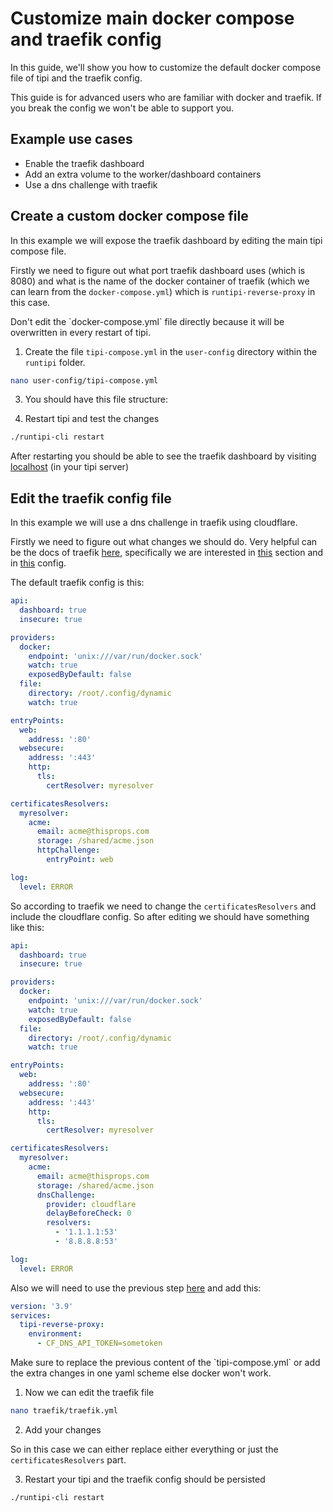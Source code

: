 
# Customize main docker compose and traefik config

In this guide, we'll show you how to customize the default docker compose file of tipi and the traefik config.

<Callout type="warning">
  This guide is for advanced users who are familiar with docker and traefik. If you break the config
  we won't be able to support you.
</Callout>

## Example use cases

- Enable the traefik dashboard
- Add an extra volume to the worker/dashboard containers
- Use a dns challenge with traefik

## Create a custom docker compose file

In this example we will expose the traefik dashboard by editing the main tipi compose file.

Firstly we need to figure out what port traefik dashboard uses (which is 8080) and what is the name of the docker container of traefik (which we can learn from the `docker-compose.yml`) which is `runtipi-reverse-proxy` in this case.

<Callout>
  Don't edit the `docker-compose.yml` file directly because it will be overwritten in every restart
  of tipi.
</Callout>

1. Create the file `tipi-compose.yml` in the `user-config` directory within the `runtipi` folder.

```bash
nano user-config/tipi-compose.yml
```

3. You should have this file structure:

<FileTree>
  <FileTree.Folder name="runtipi" defaultOpen>
    <FileTree.Folder name="user-config" defaultOpen>
      <FileTree.File name="tipi-compose.yml" />
    </FileTree.Folder>
  </FileTree.Folder>
</FileTree>

4. Restart tipi and test the changes

```bash
./runtipi-cli restart
```

After restarting you should be able to see the traefik dashboard by visiting [localhost](http://127.0.0.1:8080) (in your tipi server)

## Edit the traefik config file

In this example we will use a dns challenge in traefik using cloudflare.

Firstly we need to figure out what changes we should do. Very helpful can be the docs of traefik [here](https://doc.traefik.io/traefik/),
specifically we are interested in [this](https://doc.traefik.io/traefik/https/acme/#dnschallenge) section and in [this](https://go-acme.github.io/lego/dns/cloudflare/) config.

The default traefik config is this:

```yaml
api:
  dashboard: true
  insecure: true

providers:
  docker:
    endpoint: 'unix:///var/run/docker.sock'
    watch: true
    exposedByDefault: false
  file:
    directory: /root/.config/dynamic
    watch: true

entryPoints:
  web:
    address: ':80'
  websecure:
    address: ':443'
    http:
      tls:
        certResolver: myresolver

certificatesResolvers:
  myresolver:
    acme:
      email: acme@thisprops.com
      storage: /shared/acme.json
      httpChallenge:
        entryPoint: web

log:
  level: ERROR
```

So according to traefik we need to change the `certificatesResolvers` and include the cloudflare config. So after editing we should have something like this:

```yaml
api:
  dashboard: true
  insecure: true

providers:
  docker:
    endpoint: 'unix:///var/run/docker.sock'
    watch: true
    exposedByDefault: false
  file:
    directory: /root/.config/dynamic
    watch: true

entryPoints:
  web:
    address: ':80'
  websecure:
    address: ':443'
    http:
      tls:
        certResolver: myresolver

certificatesResolvers:
  myresolver:
    acme:
      email: acme@thisprops.com
      storage: /shared/acme.json
      dnsChallenge:
        provider: cloudflare
        delayBeforeCheck: 0
        resolvers:
          - '1.1.1.1:53'
          - '8.8.8.8:53'

log:
  level: ERROR
```

Also we will need to use the previous step [here](#create-a-custom-docker-compose-file) and add this:

```yaml
version: '3.9'
services:
  tipi-reverse-proxy:
    environment:
      - CF_DNS_API_TOKEN=sometoken
```

<Callout>
  Make sure to replace the previous content of the `tipi-compose.yml` or add the extra changes in
  one yaml scheme else docker won't work.
</Callout>

1. Now we can edit the traefik file

```bash
nano traefik/traefik.yml
```

2. Add your changes

So in this case we can either replace either everything or just the `certificatesResolvers` part.

3. Restart your tipi and the traefik config should be persisted

```bash
./runtipi-cli restart
```
